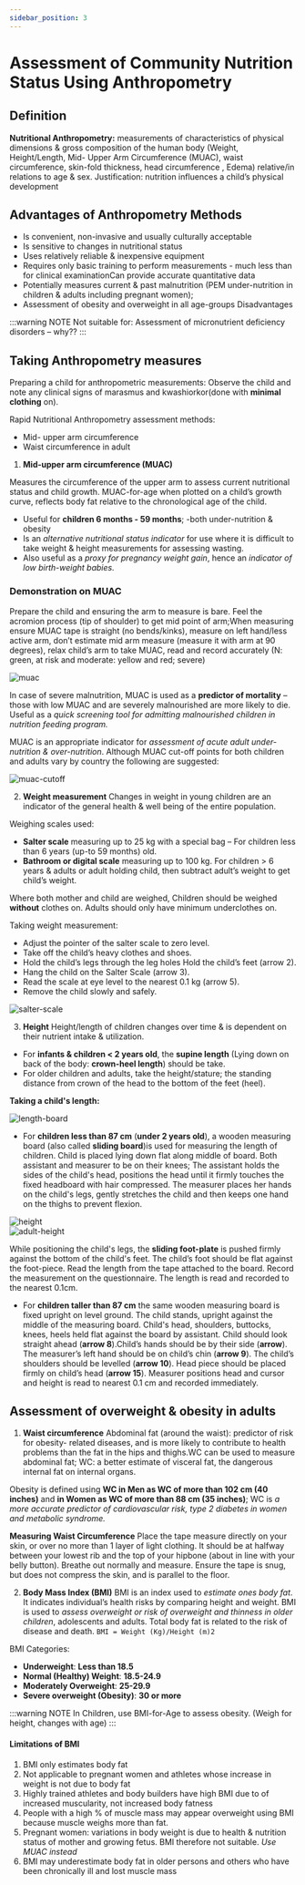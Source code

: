 ```yaml
---
sidebar_position: 3
---
```


# Assessment of Community Nutrition Status Using Anthropometry

## Definition

**Nutritional Anthropometry:** measurements of characteristics of physical dimensions & gross composition of the human
body (Weight, Height/Length, Mid- Upper Arm Circumference (MUAC), waist circumference, skin-fold thickness, head circumference , Edema) relative/in relations to age & sex. Justification: nutrition influences a child’s physical development

## Advantages of Anthropometry Methods

- Is convenient, non-invasive and usually culturally acceptable
- Is sensitive to changes in nutritional status
- Uses relatively reliable & inexpensive equipment
- Requires only basic training to perform measurements - much less than for clinical
  examinationCan provide accurate quantitative data
- Potentially measures current & past malnutrition (PEM under-nutrition in children &
  adults including pregnant women);
- Assessment of obesity and overweight in all age-groups
  Disadvantages

:::warning NOTE
Not suitable for: Assessment of micronutrient deficiency disorders – why??
:::

## Taking Anthropometry measures

Preparing a child for anthropometric measurements: Observe the child and note any clinical signs of marasmus and kwashiorkor(done with **minimal clothing** on).

Rapid Nutritional Anthropometry assessment methods:

- Mid- upper arm circumference
- Waist circumference in adult

1. **Mid-upper arm circumference (MUAC)**

Measures the circumference of the upper arm to assess current nutritional status and child growth. MUAC-for-age when plotted on a child’s growth curve, reflects body fat relative to the chronological age of the child.

- Useful for **children 6 months - 59 months**; -both under-nutrition & obesity
- Is an _alternative nutritional status indicator_ for use where it is difficult to take weight & height measurements for assessing wasting.
- Also useful as a _proxy for pregnancy weight gain_, hence an _indicator of low birth-weight babies._

### Demonstration on MUAC

Prepare the child and ensuring the arm to measure is bare. Feel the acromion process (tip of shoulder) to get mid point of arm;When measuring ensure MUAC tape is straight (no bends/kinks), measure on left hand/less active arm, don’t estimate mid arm measure (measure it with arm at 90 degrees), relax child’s arm to take MUAC, read and record accurately (N: green, at risk and moderate: yellow and red; severe)

<div style={{ display: 'flex', justifyContent: 'center' }}>
  <img src="https://i.imgur.com/02yALc5.png" alt="muac" />
</div>

In case of severe malnutrition, MUAC is used as a **predictor of mortality** – those with low MUAC and are severely malnourished are more likely to die. Useful as a _quick screening tool for admitting malnourished children in nutrition feeding program._

MUAC is an appropriate indicator for _assessment of acute adult under-nutrition & over-nutrition_. Although MUAC cut-off points for both children and adults vary by country the following are suggested:

<div style={{ display: 'flex', justifyContent: 'center' }}>
  <img src="https://i.imgur.com/wRBwhLs.png" alt="muac-cutoff" />
</div>

2. **Weight measurement**
   Changes in weight in young children are an indicator of the general health & well being of the entire population.

Weighing scales used:

- **Salter scale** measuring up to 25 kg with a special bag – For children less than 6 years (up-to 59 months) old.
- **Bathroom or digital scale** measuring up to 100 kg. For children > 6 years & adults or adult holding
  child, then subtract adult’s weight to get child’s weight.

Where both mother and child are weighed, Children should be weighed **without** clothes on. Adults
should only have minimum underclothes on.

Taking weight measurement:

- Adjust the pointer of the salter scale to zero level.
- Take off the child’s heavy clothes and shoes.
- Hold the child’s legs through the leg holes Hold the child’s feet (arrow 2).
- Hang the child on the Salter Scale (arrow 3).
- Read the scale at eye level to the nearest 0.1 kg (arrow 5).
- Remove the child slowly and safely.

<div style={{ display: 'flex', justifyContent: 'center' }}>
  <img src="https://i.imgur.com/3srgxni.png" alt="salter-scale" />
</div>

3. **Height**
   Height/length of children changes over time & is dependent on their nutrient intake & utilization.

- For **infants & children < 2 years old**, the **supine length** (Lying down on back of the body: **crown-heel length**) should be take.
- For older children and adults, take the height/stature; the standing distance from crown of the head to the bottom of the feet (heel).

**Taking a child's length:**

<div style={{ display: 'flex', justifyContent: 'center' }}>
  <img src="https://i.imgur.com/JlEq3jd.png" alt="length-board" />
</div>

- For **children less than 87 cm** (**under 2 years old**), a wooden measuring board (also called **sliding board**)is used for measuring the length of children. Child is placed lying down flat along middle of board. Both assistant and measurer to be on their knees; The assistant holds the sides of the child's head, positions the head until it firmly touches the fixed headboard with hair compressed. The measurer places her hands on the child's legs, gently stretches the child and then keeps one hand on the thighs to prevent flexion.

<div style={{ display: 'flex', justifyContent: 'center' }}>
  <div style={{ display: 'flex', justifyContent: 'left' }}>
    <img src="https://i.imgur.com/S8KpOXi.png" alt="height" />
  </div>
  <div style={{ display: 'flex', justifyContent: 'right' }}>
    <img src="https://i.imgur.com/HVaztZW.png" alt="adult-height" />
  </div>
</div>

While positioning the child's legs, the **sliding foot-plate** is pushed firmly against the bottom of the child's feet. The child’s foot should be flat against the foot-piece. Read the length from the tape attached to the board. Record the measurement on the questionnaire. The length is read and recorded to the nearest 0.1cm.

- For **children taller than 87 cm** the same wooden measuring board is fixed upright on level ground. The child stands, upright against the middle of the measuring board. Child's head, shoulders, buttocks, knees, heels held flat against the board by assistant. Child should look straight ahead (**arrow 8**).Child’s hands should be by their side (**arrow**). The measurer’s left hand should be on child’s chin (**arrow 9**). The child’s shoulders should be levelled (**arrow 10**). Head piece should be placed firmly on child’s head (**arrow 15**). Measurer positions head and cursor and height is read to nearest 0.1 cm and recorded immediately.

## Assessment of overweight & obesity in adults

1. **Waist circumference**
   Abdominal fat (around the waist): predictor of risk for obesity- related diseases, and is more likely to contribute to health problems than the fat in the hips and thighs.WC can be used to measure abdominal fat; WC: a better estimate of visceral fat, the dangerous internal fat on internal organs.

Obesity is defined using **WC in Men as WC of more than 102 cm (40 inches)** and **in Women as WC of more than 88 cm (35 inches)**; WC is _a more accurate predictor of cardiovascular risk, type 2 diabetes in women and metabolic syndrome._

**Measuring Waist Circumference**
Place the tape measure directly on your skin, or over no more than 1 layer of light clothing. It should be at halfway between your lowest rib and the top of your hipbone (about in line with your belly button). Breathe out normally and measure. Ensure the tape is snug, but does not compress the skin, and is parallel to the floor.

2. **Body Mass Index (BMI)**
   BMI is an index used to _estimate ones body fat_. It indicates individual’s health risks by comparing height and weight. BMI is used to _assess overweight or risk of overweight and thinness in older children_, adolescents and adults. Total body fat is related to the risk of disease and death.
   `BMI = Weight (Kg)/Height (m)2`

BMI Categories:

- **Underweight**: **Less than 18.5**
- **Normal (Healthy) Weight**: **18.5-24.9**
- **Moderately Overweight**: **25-29.9**
- **Severe overweight (Obesity)**: **30 or more**

:::warning NOTE
In Children, use BMI-for-Age to assess obesity. (Weigh for height, changes with age)
:::

#### Limitations of BMI

1. BMI only estimates body fat
2. Not applicable to pregnant women and athletes whose increase in weight is not due to
   body fat
3. Highly trained athletes and body builders have high BMI due to of increased muscularity, not increased body fatness
4. People with a high % of muscle mass may appear overweight using BMI because muscle weighs more than fat.
5. Pregnant women: variations in body weight is due to health & nutrition status of mother and growing fetus. BMI therefore not suitable. _Use MUAC instead_
6. BMI may underestimate body fat in older persons and others who have been chronically
   ill and lost muscle mass
